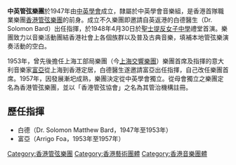 {{unreferenced|time=2019-03-15T13:05:52+00:00}}
{{Infobox musical artist  <!-- See Wikipedia:WikiProject Musicians -->
| Name                = 中英管弦樂團
| Img                 = 
| Landscape           = yes
| Background          = classical_ensemble
| Alias               = 中英管弦樂隊、中英學會管弦樂團、中英樂團
| Origin              = {{HKG-1959}}
| Genre               = [[古典音乐|古典音乐]]
| Occupation          = [[管弦樂團|管弦樂團]]
| Years_active        = 1947年至1957年
| Associated_acts     = 
| URL                 =
| Current_members     = 
| Past_members        = 
| Notable_instruments = 
}}

'''中英管弦樂團'''於1947年由[[中英學會|中英學會]]成立，隸屬於中英學會音樂組，是香港首隊職業樂團[[香港管弦樂團|香港管弦樂團]]的前身。成立不久樂團即邀請自英返港的白德醫生（Dr. Solomon Bard）出任指揮，於1948年4月30日於[[聖士提反女子中學|聖士提反女子中學]]禮堂首演。樂團致力以音樂活動團結香港社會上各個族群以及普及古典音樂，填補本地管弦樂演奏活動的空白。

1953年，曾先後擔任上海工部局樂團（今[[上海交響樂團|上海交響樂團]]）樂團首席及指揮的意大利音樂家[[富亞|富亞]]從上海到香港定居，白德醫生遂邀請富亞出任指揮，自己改任樂團首席。1957年，因發展漸圯成熟，樂團決定從中英學會獨立。從母會獨立之樂團定名為香港管弦樂團，並以「香港管弦協會」之名為其管治機構註冊。

==歷任指揮==
* 白德（Dr. Solomon Matthew Bard，1947年至1953年）
* 富亞（Arrigo Foa，1953年至1957年）

[[Category:香港管弦樂團|Category:香港管弦樂團]]
[[Category:香港藝術團體|Category:香港藝術團體]]
[[Category:香港音樂團體|Category:香港音樂團體]]